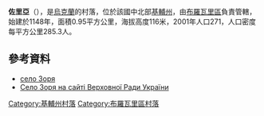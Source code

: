{{coord|50|33|12|N|30|56|50|E|scale:30000|display=title}}

'''佐里亞'''（{{lang-uk|Зоря}}），是[[烏克蘭|烏克蘭]]的村落，位於該國中北部[[基輔州|基輔州]]，由[[布羅瓦里區|布羅瓦里區]]負責管轄，始建於1148年，面積0.95平方公里，海拔高度116米，2001年人口271，人口密度每平方公里285.3人。

==參考資料==
* [http://w1.c1.rada.gov.ua/pls/z7502/A005?rf7571=15337 село Зоря]{{dead link|date=2017年11月 |bot=InternetArchiveBot |fix-attempted=yes }}
* [http://w1.c1.rada.gov.ua/pls/z7502/A005?rf7571=15337 Село Зоря на сайті Верховної Ради України]{{dead link|date=2017年11月 |bot=InternetArchiveBot |fix-attempted=yes }}

{{DEFAULTSORT:Зоря}}
[[Category:基輔州村落|Category:基輔州村落]]
[[Category:布羅瓦里區村落|Category:布羅瓦里區村落]]


{{Kiev-geo-stub}}